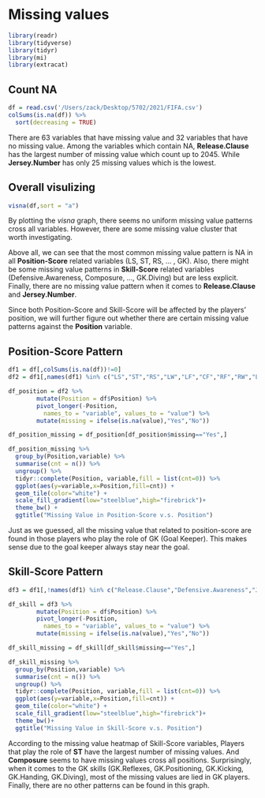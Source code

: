 # Missing values
```r
library(readr)
library(tidyverse)
library(tidyr)
library(mi)
library(extracat)
```

## Count NA 
```r
df = read.csv('/Users/zack/Desktop/5702/2021/FIFA.csv')
colSums(is.na(df)) %>% 
  sort(decreasing = TRUE)
```

There are 63 variables that have missing value and 32 variables that have no missing value. Among the variables which contain NA, **Release.Clause** has the largest number of missing value which count up to 2045. While **Jersey.Number** has only 25 missing values which is the lowest. 


## Overall visulizing
```r
visna(df,sort = "a")
```

By plotting the *visna* graph, there seems no uniform missing value patterns cross all variables. However, there are some missing value cluster that worth investigating. 
  
Above all, we can see that the most common missing value pattern is NA in all **Position-Score** related variables (LS, ST, RS, ... , GK). Also, there might be some missing value patterns in **Skill-Score** related variables (Defensive.Awareness, Composure, ..., GK.Diving) but are less explicit. Finally, there are no missing value pattern when it comes to **Release.Clause** and **Jersey.Number**.  
  
Since both Position-Score and Skill-Score will be affected by the players' position, we will further figure out whether there are certain missing value patterns against the **Position** variable.  
  
  
## Position-Score Pattern
```r
df1 = df[,colSums(is.na(df))!=0]
df2 = df1[,names(df1) %in% c("LS","ST","RS","LW","LF","CF","RF","RW","LAM","CAM","RAM","LM","LCM","CM","RCM","RM","LWB","LDM","CDM","RDM","RWB","LB","LCB","CB","RCB","RB","GK")]

df_position = df2 %>%
        mutate(Position = df$Position) %>%
        pivot_longer(-Position, 
          names_to = "variable", values_to = "value") %>%
        mutate(missing = ifelse(is.na(value),"Yes","No"))

df_position_missing = df_position[df_position$missing=="Yes",]

df_position_missing %>%
  group_by(Position,variable) %>%
  summarise(cnt = n()) %>%
  ungroup() %>%
  tidyr::complete(Position, variable,fill = list(cnt=0)) %>%
  ggplot(aes(y=variable,x=Position,fill=cnt)) +
  geom_tile(color="white") +
  scale_fill_gradient(low="steelblue",high="firebrick")+
  theme_bw() +
  ggtitle("Missing Value in Position-Score v.s. Position")
```
  
Just as we guessed, all the missing value that related to position-score are found in those players who play the role of GK (Goal Keeper). This makes sense due to the goal keeper always stay near the goal.  
  
  
## Skill-Score Pattern
```r
df3 = df1[,!names(df1) %in% c("Release.Clause","Defensive.Awareness","Jersey.Number","LS","ST","RS","LW","LF","CF","RF","RW","LAM","CAM","RAM","LM","LCM","CM","RCM","RM","LWB","LDM","CDM","RDM","RWB","LB","LCB","CB","RCB","RB","GK")]

df_skill = df3 %>%
        mutate(Position = df$Position) %>%
        pivot_longer(-Position, 
          names_to = "variable", values_to = "value") %>%
        mutate(missing = ifelse(is.na(value),"Yes","No"))

df_skill_missing = df_skill[df_skill$missing=="Yes",]

df_skill_missing %>%
  group_by(Position,variable) %>%
  summarise(cnt = n()) %>%
  ungroup() %>%
  tidyr::complete(Position, variable,fill = list(cnt=0)) %>%
  ggplot(aes(y=variable,x=Position,fill=cnt)) +
  geom_tile(color="white") +
  scale_fill_gradient(low="steelblue",high="firebrick")+
  theme_bw()+
  ggtitle("Missing Value in Skill-Score v.s. Position")
```
  
According to the missing value heatmap of Skill-Score variables, Players that play the role of **ST** have the largest number of missing values. And **Composure** seems to have missing values cross all positions. Surprisingly, when it comes to the GK skills (GK.Reflexes, GK.Positioning, GK.Kicking, GK.Handing, GK.Diving), most of the missing values are lied in GK players. Finally, there are no other patterns can be found in this graph. 


